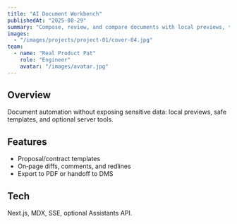 ```yaml
---
title: "AI Document Workbench"
publishedAt: "2025-08-29"
summary: "Compose, review, and compare documents with local previews, templates, and guardrails."
images:
  - "/images/projects/project-01/cover-04.jpg"
team:
  - name: "Real Product Pat"
    role: "Engineer"
    avatar: "/images/avatar.jpg"
---
```


## Overview

Document automation without exposing sensitive data: local previews, safe templates, and optional server tools.

## Features

- Proposal/contract templates
- On‑page diffs, comments, and redlines
- Export to PDF or handoff to DMS

## Tech

Next.js, MDX, SSE, optional Assistants API.

